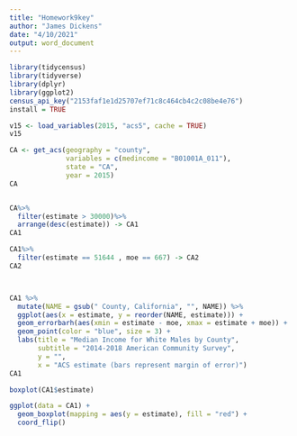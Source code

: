 ```yaml
---
title: "Homework9key"
author: "James Dickens"
date: "4/10/2021"
output: word_document
---
```


```r


library(tidycensus)
library(tidyverse)
library(dplyr)
library(ggplot2)
census_api_key("2153faf1e1d25707ef71c8c464cb4c2c08be4e76")
install = TRUE

v15 <- load_variables(2015, "acs5", cache = TRUE)
v15

CA <- get_acs(geography = "county", 
              variables = c(medincome = "B01001A_011"), 
              state = "CA", 
              year = 2015)
CA


CA%>%
  filter(estimate > 30000)%>%
  arrange(desc(estimate)) -> CA1
CA1

CA1%>%
  filter(estimate == 51644 , moe == 667) -> CA2
CA2



CA1 %>%
  mutate(NAME = gsub(" County, California", "", NAME)) %>%
  ggplot(aes(x = estimate, y = reorder(NAME, estimate))) +
  geom_errorbarh(aes(xmin = estimate - moe, xmax = estimate + moe)) +
  geom_point(color = "blue", size = 3) +
  labs(title = "Median Income for White Males by County",
       subtitle = "2014-2018 American Community Survey",
       y = "",
       x = "ACS estimate (bars represent margin of error)")
CA1

boxplot(CA1$estimate)

ggplot(data = CA1) +
  geom_boxplot(mapping = aes(y = estimate), fill = "red") +
  coord_flip()




```
